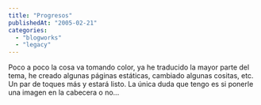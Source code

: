 ```yaml
---
title: "Progresos"
publishedAt: "2005-02-21"
categories: 
  - "blogworks"
  - "legacy"
---
```


Poco a poco la cosa va tomando color, ya he traducido la mayor parte del tema, he creado algunas páginas estáticas, cambiado algunas cositas, etc. Un par de toques más y estará listo. La única duda que tengo es si ponerle una imagen en la cabecera o no...
